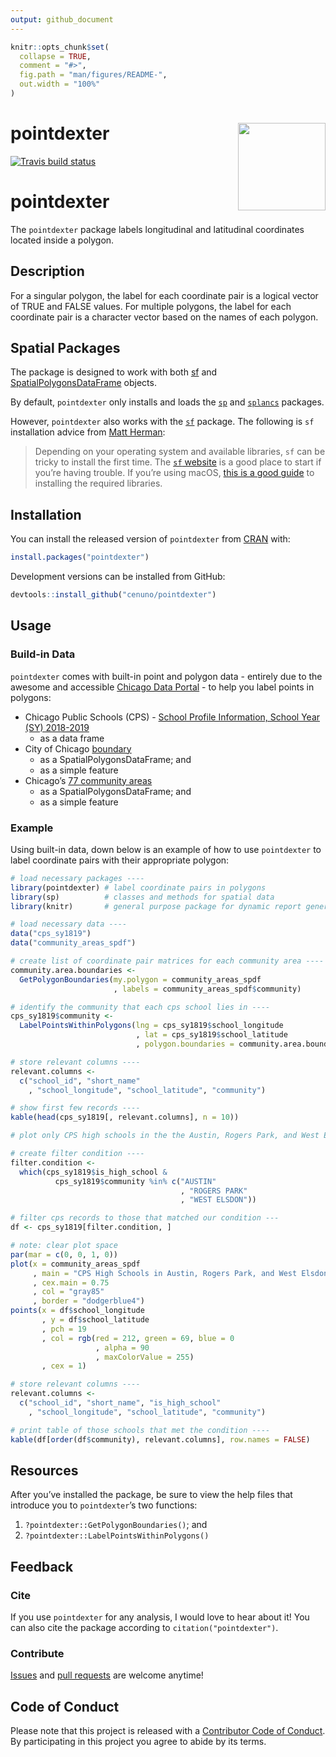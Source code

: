 ```yaml
---
output: github_document
---
```


<!-- README.md is generated from README.Rmd. Please edit that file -->

```r
knitr::opts_chunk$set(
  collapse = TRUE,
  comment = "#>",
  fig.path = "man/figures/README-",
  out.width = "100%"
)
```

# pointdexter <img src="man/figures/logo.png" align="right" alt="" width="140" />

<!-- badges: start -->
[![Travis build status](https://travis-ci.org/cenuno/pointdexter.svg?branch=master)](https://travis-ci.org/cenuno/pointdexter)
<!-- badges: end -->

# pointdexter

The `pointdexter` package labels longitudinal and latitudinal coordinates located inside a polygon. 

## Description

For a singular polygon, the label for each coordinate pair is a logical vector of TRUE and FALSE values. For multiple polygons, the label for each coordinate pair is a character vector based on the names of each polygon. 

## Spatial Packages

The package is designed to work with both [sf](https://r-spatial.github.io/sf/) and [SpatialPolygonsDataFrame](https://www.rdocumentation.org/packages/sp/versions/1.2-5/topics/SpatialPolygonsDataFrame-class) objects.

By default, `pointdexter` only installs and loads the [`sp`](https://www.rdocumentation.org/packages/sp/versions/1.3-1) and [`splancs`](https://www.rdocumentation.org/packages/splancs/versions/2.01-40) packages. 

However, `pointdexter` also works with the [`sf`](https://www.rdocumentation.org/packages/sf/versions/0.7-2) package. The following is `sf` installation advice from [Matt Herman](https://nycgeo.mattherman.info/):

> Depending on your operating system and available libraries, `sf` can be tricky to install the first time. The [`sf` website](https://r-spatial.github.io/sf/index.html#installing) is a good place to start if you're having trouble. If you're using macOS, [this is a good guide](https://medium.com/@jinwujour/mapping-with-r-on-mac-installation-8c8ef997c6c2) to installing the required libraries.

## Installation

You can install the released version of `pointdexter` from [CRAN](https://CRAN.R-project.org) with:

```R
install.packages("pointdexter")
```

Development versions can be installed from GitHub:

```R
devtools::install_github("cenuno/pointdexter")
```

## Usage

### Build-in Data

`pointdexter` comes with built-in point and polygon data - entirely due to the awesome and accessible [Chicago Data Portal](https://data.cityofchicago.org/) - to help you label points in polygons:

* Chicago Public Schools (CPS) - [School Profile Information, School Year (SY) 2018-2019](https://data.cityofchicago.org/Education/Chicago-Public-Schools-School-Profile-Information-/kh4r-387c)
    + as a data frame

* City of Chicago [boundary](https://data.cityofchicago.org/Facilities-Geographic-Boundaries/Boundaries-City/ewy2-6yfk)
    + as a SpatialPolygonsDataFrame; and
    + as a simple feature
    
* Chicago's [77 community areas](https://data.cityofchicago.org/Facilities-Geographic-Boundaries/Boundaries-Community-Areas-current-/cauq-8yn6)
    + as a SpatialPolygonsDataFrame; and
    + as a simple feature
    
### Example

Using built-in data, down below is an example of how to use `pointdexter` to label coordinate pairs with their appropriate polygon:

```r
# load necessary packages ----
library(pointdexter) # label coordinate pairs in polygons
library(sp)          # classes and methods for spatial data
library(knitr)       # general purpose package for dynamic report generation

# load necessary data ----
data("cps_sy1819")
data("community_areas_spdf")

# create list of coordinate pair matrices for each community area ----
community.area.boundaries <-
  GetPolygonBoundaries(my.polygon = community_areas_spdf
                       , labels = community_areas_spdf$community)

# identify the community that each cps school lies in ----
cps_sy1819$community <-
  LabelPointsWithinPolygons(lng = cps_sy1819$school_longitude
                            , lat = cps_sy1819$school_latitude
                            , polygon.boundaries = community.area.boundaries)

# store relevant columns ----
relevant.columns <-
  c("school_id", "short_name"
    , "school_longitude", "school_latitude", "community")

# show first few records ----
kable(head(cps_sy1819[, relevant.columns], n = 10))
```

```r
# plot only CPS high schools in the the Austin, Rogers Park, and West Elsdon community areas ----

# create filter condition ----
filter.condition <- 
  which(cps_sy1819$is_high_school &
          cps_sy1819$community %in% c("AUSTIN"
                                      , "ROGERS PARK"
                                      , "WEST ELSDON"))

# filter cps records to those that matched our condition ---
df <- cps_sy1819[filter.condition, ]

# note: clear plot space
par(mar = c(0, 0, 1, 0))
plot(x = community_areas_spdf
     , main = "CPS High Schools in Austin, Rogers Park, and West Elsdon communities, SY1819"
     , cex.main = 0.75
     , col = "gray85"
     , border = "dodgerblue4")
points(x = df$school_longitude
       , y = df$school_latitude
       , pch = 19
       , col = rgb(red = 212, green = 69, blue = 0
                   , alpha = 90
                   , maxColorValue = 255)
       , cex = 1)

# store relevant columns ----
relevant.columns <-
  c("school_id", "short_name", "is_high_school"
    , "school_longitude", "school_latitude", "community")

# print table of those schools that met the condition ----
kable(df[order(df$community), relevant.columns], row.names = FALSE)

```

## Resources

After you've installed the package, be sure to view the help files that introduce you to `pointdexter`'s two functions:

1. `?pointdexter::GetPolygonBoundaries()`; and
2. `?pointdexter::LabelPointsWithinPolygons()`

## Feedback

### Cite

If you use `pointdexter` for any analysis, I would love to hear about it! You can also cite the package according to `citation("pointdexter")`.

### Contribute

[Issues](https://github.com/cenuno/pointdexter/issues) and [pull requests](https://github.com/cenuno/pointdexter/pulls) are welcome anytime!

## Code of Conduct

Please note that this project is released with a [Contributor Code of Conduct](.github/CODE_OF_CONDUCT.md).
By participating in this project you agree to abide by its terms.
